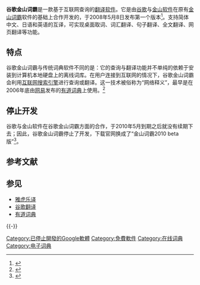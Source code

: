 {{noteTA |G1 = IT}}
{{Infobox Software |name = 谷歌金山词霸
|logo =
|screenshot = [[File:Google_iciba_screen_shot.PNG|center]]
|caption = 谷歌金山词霸的用户界面
|developer = [[Google|Google]]、[[金山软件|金山软件]]
|latest_release_version = 2.0
|latest_release_date = 2009年10月30日
|operating_system = [[Windows|Windows]] [[Windows_2000|2000]], [[Windows_XP|XP]], [[Windows_Vista|Vista]]
|genre = [[翻译软件|翻译软件]]
|license = [[金山软件|金山软件]][[最终用户许可协议|最终用户许可协议]]（[[EULA|EULA]]）
|website = 
}}

'''谷歌金山词霸'''是一款基于互联网查询的[[翻译软件|翻译软件]]。它是由[[谷歌|谷歌]]与[[金山软件|金山软件]]在原有[[金山词霸|金山词霸]]软件的基础上合作开发的，于2008年5月8日发布第一个版本<ref>{{cite news | author = 腾讯科技 | title = "金山、谷歌达成战略合作 发布联合品牌《谷歌金山词霸》" | date = 2008-05-08 | publisher = [[腾讯|腾讯]] | url = http://tech.qq.com/a/20080508/000369.htm | accessdate = 2009-08-20 | archive-date = 2008-05-16 | archive-url = https://web.archive.org/web/20080516094408/http://tech.qq.com/a/20080508/000369.htm | dead-url = no }}</ref>。支持简体中文、日语和英语的互译，可实现桌面取词、词汇翻译、句子翻译、全文翻译、网页翻译等功能。

==特点==
谷歌金山词霸与传统词典软件不同的是：它的查询与翻译功能并不单纯的依赖于安装到计算机本地硬盘上的离线词库。在用户连接到互联网的情况下，谷歌金山词霸会利用[[互联网|互联网]][[搜索引擎|搜索引擎]]进行查询或翻译。这一技术被俗称为“网络释义”，最早是在2006年底由[[网易|网易]]发布的[[有道词典|有道词典]]上使用。<ref>{{cite news | author = Donews | title = "有道搜索引擎推出，网易制造" | date = 2006-12-15 | publisher = “搜索引擎周边”博客 | url = http://www.eryi.org/SearchEngines/yodao-search-engine-launched.html | accessdate = 2009-08-20 | archive-url = https://web.archive.org/web/20090702055418/http://www.eryi.org/SearchEngines/yodao-search-engine-launched.html | archive-date = 2009-07-02 | dead-url = yes }}</ref>

== 停止开发 ==
谷歌与金山软件在谷歌金山词霸方面的合作，于2010年5月到期之后就没有续期下去；因此，谷歌金山词霸停止了开发，下载官网换成了“金山词霸2010 beta版”<ref>{{Cite web |url=http://it.sohu.com/20100505/n271925104.shtml |title=金山词霸正式停止与谷歌合作 - 搜狐网 |accessdate=2010-05-06 |archive-date=2016-03-04 |archive-url=https://web.archive.org/web/20160304212309/http://it.sohu.com/20100505/n271925104.shtml |dead-url=no }}</ref>。

== 参考文献 ==
{{Reflist}}

== 参见 ==
* [[雅虎乐译|雅虎乐译]]
* [[谷歌翻译|谷歌翻译]]
* [[有道词典|有道词典]]

{{-}}
{{电子词典}}
{{Google 公司}}

[[Category:已停止開發的Google軟體|Category:已停止開發的Google軟體]]
[[Category:免費軟件|Category:免費軟件]]
[[Category:在线词典|Category:在线词典]]
[[Category:电子词典|Category:电子词典]]
{{网络小作品}}